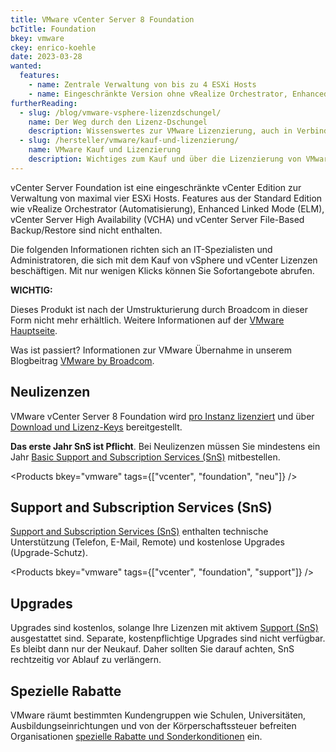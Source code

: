 ```yaml
---
title: VMware vCenter Server 8 Foundation
bcTitle: Foundation
bkey: vmware
ckey: enrico-koehle
date: 2023-03-28
wanted:
  features:
    - name: Zentrale Verwaltung von bis zu 4 ESXi Hosts
    - name: Eingeschränkte Version ohne vRealize Orchestrator, Enhanced Linked Mode, High Availability und File-Based Backup/Restore
furtherReading:
  - slug: /blog/vmware-vsphere-lizenzdschungel/
    name: Der Weg durch den Lizenz-Dschungel
    description: Wissenswertes zur VMware Lizenzierung, auch in Verbindung mit Microsoft Windows Servern.
  - slug: /hersteller/vmware/kauf-und-lizenzierung/
    name: VMware Kauf und Lizenzierung
    description: Wichtiges zum Kauf und über die Lizenzierung von VMware Produkten in der Form eines Nachschlagewerks.
---
```


<Intro>

vCenter Server Foundation ist eine eingeschränkte vCenter Edition zur Verwaltung von maximal vier ESXi Hosts. Features aus der Standard Edition wie vRealize Orchestrator (Automatisierung), Enhanced Linked Mode (ELM), vCenter Server High Availability (VCHA) und vCenter Server File-Based Backup/Restore sind nicht enthalten.

Die folgenden Informationen richten sich an IT-Spezialisten und Administratoren, die sich mit dem Kauf von vSphere und vCenter Lizenzen beschäftigen. Mit nur wenigen Klicks können Sie Sofortangebote abrufen.

</Intro>

<TOC />


<Info type="strong">

**WICHTIG:** <br />

Dieses Produkt ist nach der Umstrukturierung durch Broadcom in dieser Form nicht mehr erhältlich. Weitere Informationen auf der [VMware Hauptseite](/hersteller/vmware/).

Was ist passiert? Informationen zur VMware Übernahme in unserem Blogbeitrag [VMware by Broadcom](/blog/vmware-by-broadcom/).


</Info>

## Neulizenzen

VMware vCenter Server 8 Foundation wird [pro Instanz lizenziert](/hersteller/vmware/kauf-und-lizenzierung/#lizenzierung-nach-instanzen) und über [Download und Lizenz-Keys](/hersteller/vmware/kauf-und-lizenzierung/#download-und-lizenzschlüssel) bereitgestellt.

<Info>

**Das erste Jahr SnS ist Pflicht**. Bei Neulizenzen müssen Sie mindestens ein Jahr [Basic Support and Subscription Services (SnS)](/hersteller/vmware/kauf-und-lizenzierung/#support-and-subscription-services-sns) mitbestellen.

</Info>

<Products bkey="vmware" tags={["vcenter", "foundation", "neu"]} />

## Support and Subscription Services (SnS)

[Support and Subscription Services (SnS)](/hersteller/vmware/kauf-und-lizenzierung/#support-and-subscription-services-sns) enthalten technische Unterstützung (Telefon, E-Mail, Remote) und kostenlose Upgrades (Upgrade-Schutz).

<Products bkey="vmware" tags={["vcenter", "foundation", "support"]} />



## Upgrades

Upgrades sind kostenlos, solange Ihre Lizenzen mit aktivem [Support (SnS)](/hersteller/vmware/kauf-und-lizenzierung/#support-and-subscription-services-sns) ausgestattet sind. Separate, kostenpflichtige Upgrades sind nicht verfügbar. Es bleibt dann nur der Neukauf. Daher sollten Sie darauf achten, SnS rechtzeitig vor Ablauf zu verlängern.

## Spezielle Rabatte

VMware räumt bestimmten Kundengruppen wie Schulen, Universitäten, Ausbildungseinrichtungen und von der Körperschaftssteuer befreiten Organisationen [spezielle Rabatte und Sonderkonditionen](/hersteller/vmware/kauf-und-lizenzierung/#sonderkonditionen) ein.
